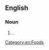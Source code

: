 ==English==

===Noun===
{{en-noun}}

# {{synonym of|en|full English breakfast}}.

[[Category:en:Foods]]